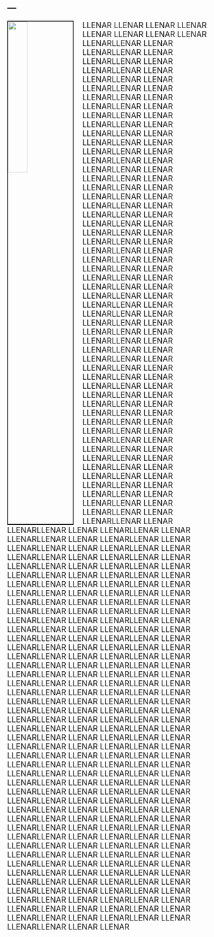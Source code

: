 ---
---

<link rel="stylesheet" href="styles.css" type="text/css">

<img src="images/Uno.png" style="width:30%; border:2px solid; margin-right: 20px" align="left">

<div align="justify">

<font size="+1"> LLENAR LLENAR LLENAR LLENAR LLENAR LLENAR LLENAR LLENAR LLENARLLENAR LLENAR LLENARLLENAR LLENAR LLENARLLENAR LLENAR LLENARLLENAR LLENAR LLENARLLENAR LLENAR LLENARLLENAR LLENAR LLENARLLENAR LLENAR LLENARLLENAR LLENAR LLENARLLENAR LLENAR LLENARLLENAR LLENAR LLENARLLENAR LLENAR LLENARLLENAR LLENAR LLENARLLENAR LLENAR LLENARLLENAR LLENAR LLENARLLENAR LLENAR LLENARLLENAR LLENAR LLENARLLENAR LLENAR LLENARLLENAR LLENAR LLENARLLENAR LLENAR LLENARLLENAR LLENAR LLENARLLENAR LLENAR LLENARLLENAR LLENAR LLENARLLENAR LLENAR LLENARLLENAR LLENAR LLENARLLENAR LLENAR LLENARLLENAR LLENAR LLENARLLENAR LLENAR LLENARLLENAR LLENAR LLENARLLENAR LLENAR LLENARLLENAR LLENAR LLENARLLENAR LLENAR LLENARLLENAR LLENAR LLENARLLENAR LLENAR LLENARLLENAR LLENAR LLENARLLENAR LLENAR LLENARLLENAR LLENAR LLENARLLENAR LLENAR LLENARLLENAR LLENAR LLENARLLENAR LLENAR LLENARLLENAR LLENAR LLENARLLENAR LLENAR LLENARLLENAR LLENAR LLENARLLENAR LLENAR LLENARLLENAR LLENAR LLENARLLENAR LLENAR LLENARLLENAR LLENAR LLENARLLENAR LLENAR LLENARLLENAR LLENAR LLENARLLENAR LLENAR LLENARLLENAR LLENAR LLENARLLENAR LLENAR LLENARLLENAR LLENAR LLENARLLENAR LLENAR LLENARLLENAR LLENAR LLENARLLENAR LLENAR LLENARLLENAR LLENAR LLENARLLENAR LLENAR LLENARLLENAR LLENAR LLENARLLENAR LLENAR LLENARLLENAR LLENAR LLENARLLENAR LLENAR LLENARLLENAR LLENAR LLENARLLENAR LLENAR LLENARLLENAR LLENAR LLENARLLENAR LLENAR LLENARLLENAR LLENAR LLENARLLENAR LLENAR LLENARLLENAR LLENAR LLENARLLENAR LLENAR LLENARLLENAR LLENAR LLENARLLENAR LLENAR LLENARLLENAR LLENAR LLENARLLENAR LLENAR LLENARLLENAR LLENAR LLENARLLENAR LLENAR LLENARLLENAR LLENAR LLENARLLENAR LLENAR LLENARLLENAR LLENAR LLENARLLENAR LLENAR LLENARLLENAR LLENAR LLENARLLENAR LLENAR LLENARLLENAR LLENAR LLENARLLENAR LLENAR LLENARLLENAR LLENAR LLENARLLENAR LLENAR LLENARLLENAR LLENAR LLENARLLENAR LLENAR LLENARLLENAR LLENAR LLENARLLENAR LLENAR LLENARLLENAR LLENAR LLENARLLENAR LLENAR LLENARLLENAR LLENAR LLENARLLENAR LLENAR LLENARLLENAR LLENAR LLENARLLENAR LLENAR LLENARLLENAR LLENAR LLENARLLENAR LLENAR LLENARLLENAR LLENAR LLENARLLENAR LLENAR LLENARLLENAR LLENAR LLENARLLENAR LLENAR LLENARLLENAR LLENAR LLENARLLENAR LLENAR LLENARLLENAR LLENAR LLENARLLENAR LLENAR LLENARLLENAR LLENAR LLENARLLENAR LLENAR LLENARLLENAR LLENAR LLENARLLENAR LLENAR LLENARLLENAR LLENAR LLENARLLENAR LLENAR LLENARLLENAR LLENAR LLENARLLENAR LLENAR LLENARLLENAR LLENAR LLENARLLENAR LLENAR LLENARLLENAR LLENAR LLENARLLENAR LLENAR LLENARLLENAR LLENAR LLENARLLENAR LLENAR LLENARLLENAR LLENAR LLENARLLENAR LLENAR LLENARLLENAR LLENAR LLENARLLENAR LLENAR LLENARLLENAR LLENAR LLENARLLENAR LLENAR LLENARLLENAR LLENAR LLENARLLENAR LLENAR LLENARLLENAR LLENAR LLENARLLENAR LLENAR LLENARLLENAR LLENAR LLENARLLENAR LLENAR LLENARLLENAR LLENAR LLENARLLENAR LLENAR LLENARLLENAR LLENAR LLENARLLENAR LLENAR LLENARLLENAR LLENAR LLENARLLENAR LLENAR LLENARLLENAR LLENAR LLENARLLENAR LLENAR LLENARLLENAR LLENAR LLENARLLENAR LLENAR LLENARLLENAR LLENAR LLENARLLENAR LLENAR LLENAR </font>

</div>